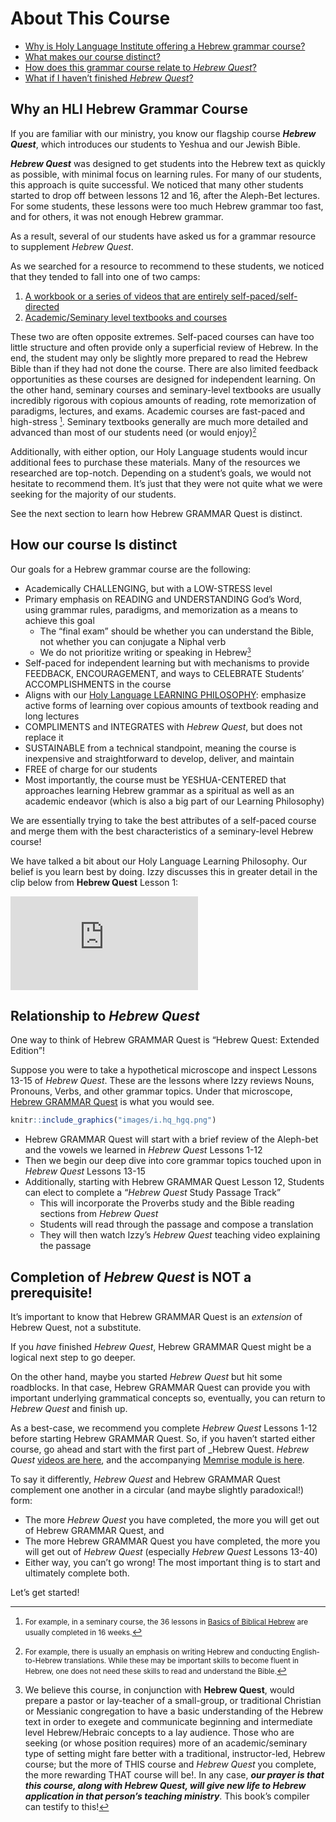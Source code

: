 # About This Course {-}

* [Why is Holy Language Institute offering a Hebrew grammar course?](#motivation)
* [What makes our course distinct?](#our_course)
* [How does this grammar course relate to _Hebrew Quest_?](#hgq_and_hq)
* [What if I haven't finished _Hebrew Quest_?](#finish_hq)


## Why an HLI Hebrew Grammar Course {- #motivation}

If you are familiar with our ministry, you know our flagship course ***Hebrew Quest***, which introduces our students to Yeshua and our Jewish Bible.

***Hebrew Quest*** was designed to get students into the Hebrew text as quickly as possible, with minimal focus on learning rules. For many of our students, this approach is quite successful.  We noticed that many other students started to drop off between lessons 12 and 16, after the Aleph-Bet lectures. For some students, these lessons were too much Hebrew grammar too fast, and for others, it was not enough Hebrew grammar.  

As a result, several of our students have asked us for a grammar resource to supplement _Hebrew Quest_.  

As we searched for a resource to recommend to these students, we noticed that they tended to fall into one of two camps:

1. <u>A workbook or a series of videos that are entirely self-paced/self-directed</u> 
2. <u>Academic/Seminary level textbooks and courses</u>

These two are often opposite extremes.  Self-paced courses can have too little structure and often provide only a superficial review of Hebrew.  In the end, the student may only be slightly more prepared to read the Hebrew Bible than if they had not done the course.  There are also limited feedback opportunities as these courses are designed for independent learning.  On the other hand, seminary courses and seminary-level textbooks are usually incredibly rigorous with copious amounts of reading, rote memorization of paradigms, lectures, and exams. Academic courses are fast-paced and high-stress <small>^[<small>For example, in a seminary course, the 36 lessons in <u>Basics of Biblical Hebrew</u> are usually completed in 16 weeks.</small>]</small>. Seminary textbooks generally are much more detailed and advanced than most of our students need (or would enjoy)<small>^[<small>For example, there is usually an emphasis on writing Hebrew and conducting English-to-Hebrew translations.  While these may be important skills to become fluent in Hebrew, one does not need these skills to read and understand the Bible.</small>]</small>
   
Additionally, with either option, our Holy Language students would incur additional fees to purchase these materials.  Many of the resources we researched are top-notch.  Depending on a student's goals, we would not hesitate to recommend them.  It's just that they were not quite what we were seeking for the majority of our students.

See the next section to learn how Hebrew GRAMMAR Quest is distinct.

## How our course Is distinct {- #our_course}

Our goals for a Hebrew grammar course are the following:

* Academically CHALLENGING, but with a LOW-STRESS level
* Primary emphasis on READING and UNDERSTANDING God's Word, using grammar rules, paradigms, and memorization as a means to achieve this goal
    * The "final exam" should be whether you can understand the Bible, not whether you can conjugate a Niphal verb
    * We do not prioritize writing or speaking in Hebrew<small>^[We believe this course, in conjunction with **Hebrew Quest**, would prepare a pastor or lay-teacher of a small-group, or traditional Christian or Messianic congregation to have a basic understanding of the Hebrew text in order to exegete and communicate beginning and intermediate level Hebrew/Hebraic concepts to a lay audience.  Those who are seeking (or whose position requires) more of an academic/seminary type of setting might fare better with a traditional, instructor-led, Hebrew course; but the more of THIS course and _Hebrew Quest_ you complete, the more rewarding THAT course will be!. In any case, ***our prayer is that this course, along with Hebrew Quest, will give new life to Hebrew application in that person's teaching ministry***.  This book's compiler can testify to this!</small>]</small>
* Self-paced for independent learning but with mechanisms to provide FEEDBACK, ENCOURAGEMENT, and ways to CELEBRATE Students' ACCOMPLISHMENTS in the course
* Aligns with our [Holy Language LEARNING PHILOSOPHY](https://holylanguage.com/learning-philosophy.php): emphasize active forms of learning over copious amounts of textbook reading and long lectures
* COMPLIMENTS and INTEGRATES with _Hebrew Quest_, but does not replace it
* SUSTAINABLE from a technical standpoint, meaning the course is inexpensive and straightforward to develop, deliver, and maintain
* FREE of charge for our students
* Most importantly, the course must be YESHUA-CENTERED that approaches learning Hebrew grammar as a spiritual as well as an academic endeavor (which is also a big part of our Learning Philosophy)

We are essentially trying to take the best attributes of a self-paced course and merge them with the best characteristics of a seminary-level Hebrew course!  

We have talked a bit about our Holy Language Learning Philosophy.  Our belief is you learn best by doing.  Izzy discusses this in greater detail in the clip below from **Hebrew Quest** Lesson 1:

<div class="container">
<iframe class="responsive-iframe" src="https://www.youtube.com/embed/Ex9mBMAqWhI?start=2823" frameborder="0"></iframe>
</div>



## Relationship to _Hebrew Quest_ {- #hgq_and_hq}

One way to think of Hebrew GRAMMAR Quest is "Hebrew Quest: Extended Edition"!

Suppose you were to take a hypothetical microscope and inspect Lessons 13-15 of _Hebrew Quest_. These are the lessons where Izzy reviews Nouns, Pronouns, Verbs, and other grammar topics.  Under that microscope, <u>Hebrew GRAMMAR Quest</u> is what you would see. 

```r

knitr::include_graphics("images/i.hq_hgq.png")
``` 

* Hebrew GRAMMAR Quest will start with a brief review of the Aleph-bet and the vowels we learned in _Hebrew Quest_ Lessons 1-12
* Then we begin our deep dive into core grammar topics touched upon in _Hebrew Quest_ Lessons 13-15
* Additionally, starting with Hebrew GRAMMAR Quest Lesson 12, Students can elect to complete a "_Hebrew Quest_ Study Passage Track"
    * This will incorporate the Proverbs study and the Bible reading sections from _Hebrew Quest_
    * Students will read through the passage and compose a translation
    * They will then watch Izzy's _Hebrew Quest_ teaching video explaining the passage

## Completion of _Hebrew Quest_ is NOT a prerequisite! {- #finish_hq}

It's important to know that Hebrew GRAMMAR Quest is an _extension_ of Hebrew Quest, not a substitute.  

If you _have_ finished _Hebrew Quest_, Hebrew GRAMMAR Quest might be a logical next step to go deeper.

On the other hand, maybe you started _Hebrew Quest_ but hit some roadblocks.  In that case, Hebrew GRAMMAR Quest can provide you with important underlying grammatical concepts so, eventually, you can return to _Hebrew Quest_ and finish up. 

As a best-case, we recommend you complete _Hebrew Quest_ Lessons 1-12 before starting Hebrew GRAMMAR Quest.  So, if you haven't started either course, go ahead and start with the first part of _Hebrew Quest.  _Hebrew Quest_ [videos are here](https://holylanguage.com/quest.html){target="_blank"}, and the accompanying [Memrise module is here](https://app.memrise.com/course/5406435/hebrew-quest-lessons-1-to-40/){target="_blank"}.

To say it differently, _Hebrew Quest_ and Hebrew GRAMMAR Quest complement one another in a circular (and maybe slightly paradoxical!) form:

* The more _Hebrew Quest_ you have completed, the more you will get out of Hebrew GRAMMAR Quest, and
* The more Hebrew GRAMMAR Quest you have completed, the more you will get out of _Hebrew Quest_ (especially _Hebrew Quest_ Lessons 13-40)
* Either way, you can't go wrong!  The most important thing is to start and ultimately complete both.


::: {.box .map}
Let's get started!
:::

